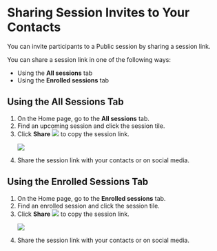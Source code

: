 
# Sharing Session Invites to Your Contacts

You can invite participants to a Public session by sharing a session link.

<p>You can share a session link in one of the following ways:</p>
<ul>
<li>Using the <b>All sessions</b> tab</li>
<li>Using the <b>Enrolled sessions</b> tab</li>
</ul>
<h2>Using the All Sessions Tab</h2>
<ol>
<li>On the Home page, go to the <b>All sessions</b> tab.</li>
<li>Find an upcoming session and click the session tile.</li>
<li>Click <b>Share</b> <img src={ShareIcon} /> to copy the session link.
<p>
    <img src={PortalShareSessionParticipant} />
</p>
</li>
<li>Share the session link with your contacts or on social media.</li>
</ol>
<h2>Using the Enrolled Sessions Tab</h2>
<ol>
<li>On the Home page, go to the <b>Enrolled sessions</b> tab.</li>
<li>Find an enrolled session and click the session tile.</li>
<li>Click <b>Share</b> <img src={ShareIcon} /> to copy the session link.
<p>
    <img src={PortalShareSessionParticipant} />
</p>
</li>
<li>Share the session link with your contacts or on social media.</li>
</ol>